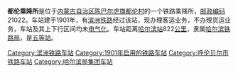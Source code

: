 {{noteTA
|1=zh-cn:始发车次; zh-hk:列車班次;
|2=zh-cn:车次; zh-hk:班次;
}}
{{Infobox China railway station 
|车站名称 = 都伦乘降所
|车站名称拼音 = 
|车站地址 = [[内蒙古自治区|内蒙古自治区]][[陈巴尔虎旗|陈巴尔虎旗]]
|归属 = [[哈尔滨铁路局|哈尔滨铁路局]]
|车站等级 = [[五等站_(中铁)|五等站]]
|线路 = [[滨洲铁路|滨洲铁路]]
}}
'''都伦乘降所'''是位于[[内蒙古自治区|内蒙古自治区]][[陈巴尔虎旗|陈巴尔虎旗]][[都伦村|都伦村]]的一个铁路乘降所，[[邮政编码|邮政编码]]21022。车站建于1901年，有[[滨洲铁路|滨洲铁路]]经过该站，现办理客运业务，不办理货运业务，车站及其上下行区间均未[[电气化|电气化]]。车站距离[[哈尔滨站|哈尔滨站]]822[[公里|公里]]，隶属[[哈尔滨铁路局|哈尔滨铁路局]]，是[[五等站_(中铁)|五等站]]。

{{start rail box}}
{{s-inop|[[完工站|完工站]]}}
{{s-line|[[滨洲铁路|滨洲铁路]]}}
{{s-inop|[[赫尔洪得站|赫尔洪得站]]<br><small>经[[陵丘乘降所|陵丘乘降所]]</small>}}
{{end box}}
{{滨洲铁路}}
{{铁路车站小作品}}
{{内蒙古小作品}}

[[Category:滨洲铁路车站|Category:滨洲铁路车站]]
[[Category:1901年启用的铁路车站|Category:1901年启用的铁路车站]]
[[Category:呼伦贝尔市铁路车站|Category:呼伦贝尔市铁路车站]]
[[Category:哈尔滨局集团车站|Category:哈尔滨局集团车站]]